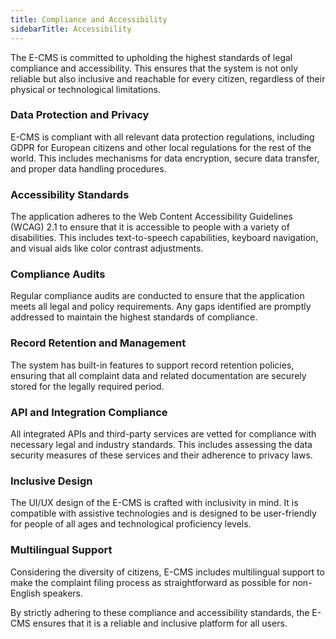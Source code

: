 ```yaml
---
title: Compliance and Accessibility
sidebarTitle: Accessibility
---
```

The E-CMS is committed to upholding the highest standards of legal compliance and accessibility. This ensures that the system is not only reliable but also inclusive and reachable for every citizen, regardless of their physical or technological limitations.

### Data Protection and Privacy

E-CMS is compliant with all relevant data protection regulations, including GDPR for European citizens and other local regulations for the rest of the world. This includes mechanisms for data encryption, secure data transfer, and proper data handling procedures.

### Accessibility Standards

The application adheres to the Web Content Accessibility Guidelines (WCAG) 2.1 to ensure that it is accessible to people with a variety of disabilities. This includes text-to-speech capabilities, keyboard navigation, and visual aids like color contrast adjustments.

### Compliance Audits

Regular compliance audits are conducted to ensure that the application meets all legal and policy requirements. Any gaps identified are promptly addressed to maintain the highest standards of compliance.

### Record Retention and Management

The system has built-in features to support record retention policies, ensuring that all complaint data and related documentation are securely stored for the legally required period.

### API and Integration Compliance

All integrated APIs and third-party services are vetted for compliance with necessary legal and industry standards. This includes assessing the data security measures of these services and their adherence to privacy laws.

### Inclusive Design

The UI/UX design of the E-CMS is crafted with inclusivity in mind. It is compatible with assistive technologies and is designed to be user-friendly for people of all ages and technological proficiency levels.

### Multilingual Support

Considering the diversity of citizens, E-CMS includes multilingual support to make the complaint filing process as straightforward as possible for non-English speakers.

By strictly adhering to these compliance and accessibility standards, the E-CMS ensures that it is a reliable and inclusive platform for all users.